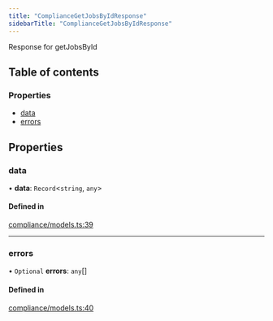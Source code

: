 ```yaml
---
title: "ComplianceGetJobsByIdResponse"
sidebarTitle: "ComplianceGetJobsByIdResponse"
---
```


Response for getJobsById

## Table of contents

### Properties

- [data](/xdks/typescript/reference/interfaces/ComplianceGetJobsByIdResponse#data)
- [errors](/xdks/typescript/reference/interfaces/ComplianceGetJobsByIdResponse#errors)

## Properties

### data

• **data**: `Record`\<`string`, `any`\>

#### Defined in

[compliance/models.ts:39](https://github.com/xdevplatform/xdk/blob/298ca9350d035e40e7c8ee0753c50052819a41e2/xdk/typescript/src/compliance/models.ts#L39)

___

### errors

• `Optional` **errors**: `any`[]

#### Defined in

[compliance/models.ts:40](https://github.com/xdevplatform/xdk/blob/298ca9350d035e40e7c8ee0753c50052819a41e2/xdk/typescript/src/compliance/models.ts#L40)
